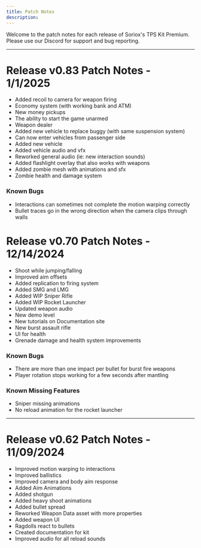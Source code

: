 ```yaml
---
title: Patch Notes
description: 
---
```


Welcome to the patch notes for each release of Soriox's TPS Kit Premium. Please use our Discord for support and bug reporting.

---

# Release v0.83 Patch Notes - 1/1/2025

- Added recoil to camera for weapon firing
- Economy system (with working bank and ATM)
- New money pickups
- The ability to start the game unarmed
- Weapon dealer
- Added new vehicle to replace buggy (with same suspension system)
- Can now enter vehicles from passenger side
- Added new vehicle
- Added vehicle audio and vfx
- Reworked general audio (ie: new interaction sounds)
- Added flashlight overlay that also works with weapons
- Added zombie mesh with animations and sfx
- Zombie health and damage system

### Known Bugs

- Interactions can sometimes not complete the motion warping correctly
- Bullet traces go in the wrong direction when the camera clips through walls


# Release v0.70 Patch Notes - 12/14/2024

- Shoot while jumping/falling
- Improved aim offsets
- Added replication to firing system
- Added SMG and LMG
- Added WIP Sniper Rifle
- Added WIP Rocket Launcher
- Updated weapon audio
- New demo level
- New tutorials on Documentation site
- New burst assault rifle
- UI for health
- Grenade damage and health system improvements

### Known Bugs

- There are more than one impact per bullet for burst fire weapons
- Player rotation stops working for a few seconds after mantling

### Known Missing Features

- Sniper missing animations
- No reload animation for the rocket launcher

---

# Release v0.62 Patch Notes - 11/09/2024

- Improved motion warping to interactions
- Improved ballistics
- Improved camera and body aim response
- Added Aim Animations
- Added shotgun
- Added heavy shoot animations
- Added bullet spread
- Reworked Weapon Data asset with more properties
- Added weapon UI
- Ragdolls react to bullets
- Created documentation for kit
- Improved audio for all reload sounds